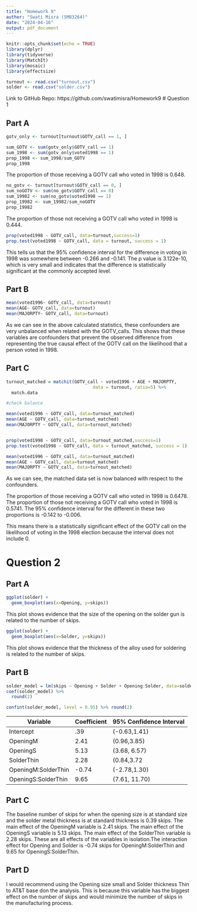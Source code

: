 ```yaml
---
title: "Homework 9"
author: "Swati Misra (SM83264)"
date: "2024-04-16"
output: pdf_document
---
```



```r
knitr::opts_chunk$set(echo = TRUE)
library(dplyr)
library(tidyverse)
library(MatchIt)
library(mosaic)
library(effectsize)
```


```r
turnout <- read.csv("turnout.csv")
solder <- read.csv("solder.csv")
```


Link to GitHub Repo: https://github.com/swatimisra/Homework9
# Question 1

## Part A

```r

gotv_only <- turnout[turnout$GOTV_call == 1, ]

sum_GOTV <- sum(gotv_only$GOTV_call == 1)
sum_1998 <- sum(gotv_only$voted1998 == 1)
prop_1998 <- sum_1998/sum_GOTV
prop_1998

```

The proportion of those receiving a GOTV call who voted in 1998 is 0.648. 

```r
no_gotv <- turnout[turnout$GOTV_call == 0, ]
sum_noGOTV <- sum(no_gotv$GOTV_call == 0)
sum_19982 <- sum(no_gotv$voted1998 == 1)
prop_19982 <- sum_19982/sum_noGOTV
prop_19982
```

The proportion of those not receiving a GOTV call who voted in 1998 is 0.444. 

```r
prop(voted1998 ~ GOTV_call, data=turnout,success=1)
prop.test(voted1998 ~ GOTV_call, data = turnout, success = 1)
```

This tells us that the 95% confidence interval for the difference in voting in 1998 was somewhere between -0.266 and -0.141. The p value is 3.122e-10, which is very small and indicates that the difference is statistically significant at the commonly accepted level. 

## Part B

```r
mean(voted1996~ GOTV_call, data=turnout)
mean(AGE~ GOTV_call, data=turnout)
mean(MAJORPTY~ GOTV_call, data=turnout)
```

As we can see in the above calculated statistics, these confounders are very unbalanced when related with the GOTV_calls. This shows that these variables are confounders that prevent the observed difference from representing the true causal effect of the GOTV call on the likelihood that a person voted in 1998. 

## Part C

```r
turnout_matched = matchit(GOTV_call ~ voted1996 + AGE + MAJORPTY,
                                 data = turnout, ratio=5) %>%
  match.data

#check balance

mean(voted1996 ~ GOTV_call, data=turnout_matched)
mean(AGE ~ GOTV_call, data=turnout_matched)
mean(MAJORPTY ~ GOTV_call, data=turnout_matched)


prop(voted1998 ~ GOTV_call, data=turnout_matched,success=1)
prop.test(voted1998 ~ GOTV_call, data = turnout_matched, success = 1)

```

```r
mean(voted1996 ~ GOTV_call, data=turnout_matched)
mean(AGE ~ GOTV_call, data=turnout_matched)
mean(MAJORPTY ~ GOTV_call, data=turnout_matched)
```

As we can see, the matched data set is now balanced with respect to the confounders. 


The proportion of those receiving a GOTV call who voted in 1998 is 0.6478. The proportion of those not receiving a GOTV call who voted in 1998 is 0.5741. The 95% confidence interval for the different in these two proportions is -0.142 to -0.006.

This means there is a statistically significant effect of the GOTV call on the likelihood of voting in the 1998 election because the interval does not include 0.

# Question 2

## Part A
```r

ggplot(solder) + 
  geom_boxplot(aes(x=Opening, y=skips))

```
This plot shows evidence that the size of the opening on the solder gun is related to the number of skips.

```r
ggplot(solder) + 
  geom_boxplot(aes(x=Solder, y=skips))
```


This plot shows evidence that the thickness of the alloy used for soldering is related to the number of skips. 

## Part B

```r
solder_model = lm(skips ~ Opening + Solder + Opening:Solder, data=solder)
coef(solder_model) %>%
  round(2)

confint(solder_model, level = 0.95) %>% round(2)
```

| Variable            | Coefficient | 95% Confidence Interval |
|---------------------|-------------|-------------------------|
| Intercept           | .39         | (-0.63,1.41)            |
| OpeningM            | 2.41        | (0.96,3.85)             |
| OpeningS            | 5.13        | (3.68, 6.57)            |
| SolderThin          | 2.28        | (0.84,3.72              |
| OpeningM:SolderThin | -0.74       | (-2.78,1.30)            |
| OpeningS:SolderThin | 9.65        | (7.61, 11.70)           |

## Part C

The baseline number of skips for when the opening size is at standard size and the solder metal thickness is at standard thickness is 0.39 skips. The main effect of the OpeningM variable is 2.41 skips. The main effect of the OpeningS variable is 5.13 skips. The main effect of the SolderThin variable is 2.28 skips. These are all effects of the variables in isolation.The interaction effect for Opening and Solder is -0.74 skips for OpeningM:SolderThin and 9.65 for OpeningS:SolderThin. 


## Part D

I would recommend using the Opening size small and Solder thickness Thin to AT&T base don the analysis. This is because this variable has the biggest effect on the number of skips and would minimize the number of skips in the manufacturing process. 






